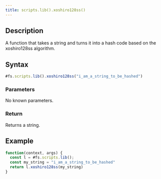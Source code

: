 ```yaml
---
title: scripts.lib().xoshiro128ss()
---
```


## Description

A function that takes a string and turns it into a hash code based on the xoshiro128ss algorithm.

## Syntax

```js
#fs.scripts.lib().xoshiro128ss("i_am_a_string_to_be_hashed")
```

### Parameters

No known parameters.

### Return

Returns a string.

## Example

```js
function(context, args) {
  const l = #fs.scripts.lib();
  const my_string = "i_am_a_string_to_be_hashed"
  return l.xoshiro128ss(my_string)
}
```
